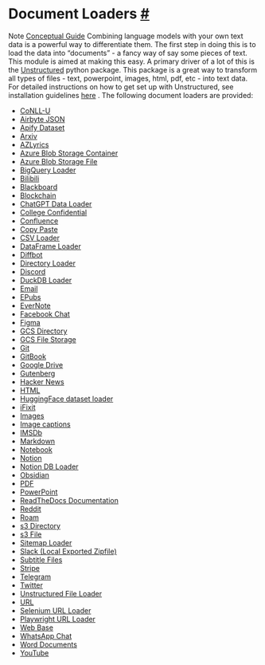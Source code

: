  Document Loaders
 [#](#document-loaders "Permalink to this headline")
=======================================================================
 Note
[Conceptual Guide](https://docs.langchain.com/docs/components/indexing/document-loaders) 
 Combining language models with your own text data is a powerful way to differentiate them.
The first step in doing this is to load the data into “documents” - a fancy way of say some pieces of text.
This module is aimed at making this easy.
 A primary driver of a lot of this is the
 [Unstructured](https://github.com/Unstructured-IO/unstructured) 
 python package.
This package is a great way to transform all types of files - text, powerpoint, images, html, pdf, etc - into text data.
 For detailed instructions on how to get set up with Unstructured, see installation guidelines
 [here](https://github.com/Unstructured-IO/unstructured#coffee-getting-started) 
 .
 The following document loaders are provided:
* [CoNLL-U](document_loaders/examples/CoNLL-U.html)
* [Airbyte JSON](document_loaders/examples/airbyte_json.html)
* [Apify Dataset](document_loaders/examples/apify_dataset.html)
* [Arxiv](document_loaders/examples/arxiv.html)
* [AZLyrics](document_loaders/examples/azlyrics.html)
* [Azure Blob Storage Container](document_loaders/examples/azure_blob_storage_container.html)
* [Azure Blob Storage File](document_loaders/examples/azure_blob_storage_file.html)
* [BigQuery Loader](document_loaders/examples/bigquery.html)
* [Bilibili](document_loaders/examples/bilibili.html)
* [Blackboard](document_loaders/examples/blackboard.html)
* [Blockchain](document_loaders/examples/blockchain.html)
* [ChatGPT Data Loader](document_loaders/examples/chatgpt_loader.html)
* [College Confidential](document_loaders/examples/college_confidential.html)
* [Confluence](document_loaders/examples/confluence.html)
* [Copy Paste](document_loaders/examples/copypaste.html)
* [CSV Loader](document_loaders/examples/csv.html)
* [DataFrame Loader](document_loaders/examples/dataframe.html)
* [Diffbot](document_loaders/examples/diffbot.html)
* [Directory Loader](document_loaders/examples/directory_loader.html)
* [Discord](document_loaders/examples/discord_loader.html)
* [DuckDB Loader](document_loaders/examples/duckdb.html)
* [Email](document_loaders/examples/email.html)
* [EPubs](document_loaders/examples/epub.html)
* [EverNote](document_loaders/examples/evernote.html)
* [Facebook Chat](document_loaders/examples/facebook_chat.html)
* [Figma](document_loaders/examples/figma.html)
* [GCS Directory](document_loaders/examples/gcs_directory.html)
* [GCS File Storage](document_loaders/examples/gcs_file.html)
* [Git](document_loaders/examples/git.html)
* [GitBook](document_loaders/examples/gitbook.html)
* [Google Drive](document_loaders/examples/googledrive.html)
* [Gutenberg](document_loaders/examples/gutenberg.html)
* [Hacker News](document_loaders/examples/hn.html)
* [HTML](document_loaders/examples/html.html)
* [HuggingFace dataset loader](document_loaders/examples/hugging_face_dataset.html)
* [iFixit](document_loaders/examples/ifixit.html)
* [Images](document_loaders/examples/image.html)
* [Image captions](document_loaders/examples/image_captions.html)
* [IMSDb](document_loaders/examples/imsdb.html)
* [Markdown](document_loaders/examples/markdown.html)
* [Notebook](document_loaders/examples/notebook.html)
* [Notion](document_loaders/examples/notion.html)
* [Notion DB Loader](document_loaders/examples/notiondb.html)
* [Obsidian](document_loaders/examples/obsidian.html)
* [PDF](document_loaders/examples/pdf.html)
* [PowerPoint](document_loaders/examples/powerpoint.html)
* [ReadTheDocs Documentation](document_loaders/examples/readthedocs_documentation.html)
* [Reddit](document_loaders/examples/reddit.html)
* [Roam](document_loaders/examples/roam.html)
* [s3 Directory](document_loaders/examples/s3_directory.html)
* [s3 File](document_loaders/examples/s3_file.html)
* [Sitemap Loader](document_loaders/examples/sitemap.html)
* [Slack (Local Exported Zipfile)](document_loaders/examples/slack_directory.html)
* [Subtitle Files](document_loaders/examples/srt.html)
* [Stripe](document_loaders/examples/stripe.html)
* [Telegram](document_loaders/examples/telegram.html)
* [Twitter](document_loaders/examples/twitter.html)
* [Unstructured File Loader](document_loaders/examples/unstructured_file.html)
* [URL](document_loaders/examples/url.html)
* [Selenium URL Loader](document_loaders/examples/url.html#selenium-url-loader)
* [Playwright URL Loader](document_loaders/examples/url.html#playwright-url-loader)
* [Web Base](document_loaders/examples/web_base.html)
* [WhatsApp Chat](document_loaders/examples/whatsapp_chat.html)
* [Word Documents](document_loaders/examples/word_document.html)
* [YouTube](document_loaders/examples/youtube.html)